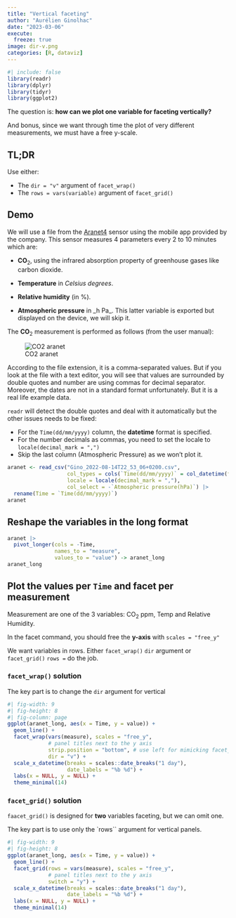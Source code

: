 ```yaml
---
title: "Vertical faceting"
author: "Aurélien Ginolhac"
date: "2023-03-06"
execute: 
  freeze: true
image: dir-v.png
categories: [R, dataviz]
---
```


```r
#| include: false
library(readr)
library(dplyr)
library(tidyr)
library(ggplot2)
```


The question is: **how can we plot one variable for faceting vertically?**

And bonus, since we want through time the plot of very different measurements, we must have a free y-scale.

## TL;DR

Use either:

- The `dir = "v"` argument of `facet_wrap()`
- The `rows = vars(variable)` argument of `facet_grid()`

## Demo

We will use a file from the [Aranet4](https://aranet4.com/) sensor using the mobile app provided by the company.
This sensor measures 4 parameters every 2 to 10 minutes which are:

-   **CO**<sub>2</sub>, using the infrared absorption property of greenhouse gases like carbon dioxide.

-   **Temperature** in *Celsius degrees*.

-   **Relative humidity** (in %).

-   **Atmospheric pressure** in \_h Pa\_.
    This latter variable is exported but displayed on the device, we will skip it.

The **CO**<sub>2</sub> measurement is performed as follows (from the user manual):

![CO2 aranet](aranet.png)

According to the file extension, it is a comma-separated values. 
But if you look at the file with a text editor, you will see that values are surrounded by double quotes and number are
using commas for decimal separator.
Moreover, the dates are not in a standard format unfortunately. But it is a real life example data.

`readr` will detect the double quotes and deal with it automatically but the other issues needs to be fixed:

- For the `Time(dd/mm/yyyy)` column, the **datetime** format is specified.
- For the number decimals as commas, you need to set the locale to `locale(decimal_mark = ",")`
- Skip the last column (Atmospheric Pressure) as we won't plot it.


```r
aranet <- read_csv("Gino_2022-08-14T22_53_06+0200.csv",
                   col_types = cols(`Time(dd/mm/yyyy)` = col_datetime(format = "%d/%m/%Y %H:%M:%S")),
                   locale = locale(decimal_mark = ","),
                   col_select = -`Atmospheric pressure(hPa)`) |> 
  rename(Time = `Time(dd/mm/yyyy)`)
aranet
```

## Reshape the variables in the long format

```r
aranet |>
  pivot_longer(cols = -Time,
               names_to = "measure",
               values_to = "value") -> aranet_long
aranet_long
```

## Plot the values per `Time` and facet per measurement


Measurement are one of the 3 variables: CO<sub>2</sub> ppm, Temp and Relative Humidity.

In the facet command, you should free the **y-axis** with `scales = "free_y"`

We want variables in rows. Either `facet_wrap()` `dir` argument or `facet_grid()` `rows = ` do the job.

### `facet_wrap()` solution


The key part is to change the `dir` argument for vertical

```r
#| fig-width: 9
#| fig-height: 8
#| fig-column: page
ggplot(aranet_long, aes(x = Time, y = value)) +
  geom_line() +
  facet_wrap(vars(measure), scales = "free_y",
             # panel titles next to the y axis
             strip.position = "bottom", # use left for mimicking facet_grid below
             dir = "v") +
  scale_x_datetime(breaks = scales::date_breaks("1 day"),
                   date_labels = "%b %d") +
  labs(x = NULL, y = NULL) +
  theme_minimal(14)
```


### `facet_grid()` solution

`faacet_grid()` is designed for **two** variables faceting, but we can omit one.

The key part is to use only the `rows`` argument for vertical panels.



```r
#| fig-width: 9
#| fig-height: 8
ggplot(aranet_long, aes(x = Time, y = value)) +
  geom_line() +
  facet_grid(rows = vars(measure), scales = "free_y",
             # panel titles next to the y axis
             switch = "y") +
  scale_x_datetime(breaks = scales::date_breaks("1 day"),
                   date_labels = "%b %d") +
  labs(x = NULL, y = NULL) +
  theme_minimal(14)
```
